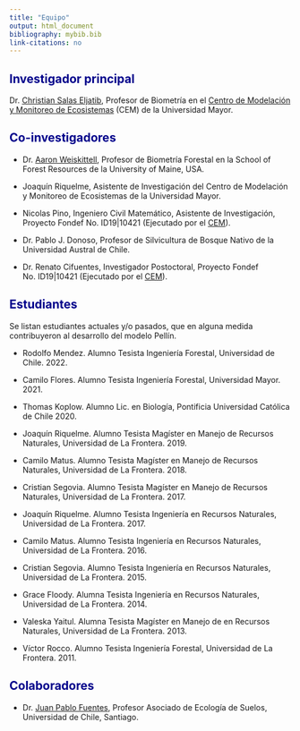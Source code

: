 ```yaml
---
title: "Equipo"
output: html_document
bibliography: mybib.bib
link-citations: no
---
```



<style>H1{color:DarkBlue;}</style>
<style>H2{color:DarkBlue;}</style>


## Investigador principal
Dr. [Christian Salas Eljatib](https://eljatib.com), Profesor de Biometría en el [Centro de Modelación y Monitoreo de Ecosistemas](https://cem.umayor.cl) (CEM) de la Universidad Mayor.

## Co-investigadores
* Dr. [Aaron Weiskittell](https://forest.umaine.edu/faculty-staff/aaron-weiskittel/), Profesor de Biometría Forestal en la School of Forest Resources de la University of Maine, USA.


* Joaquín Riquelme, Asistente de Investigación del Centro de Modelación y Monitoreo de Ecosistemas de la Universidad Mayor.

* Nicolas Pino, Ingeniero Civil Matemático, Asistente de Investigación, Proyecto Fondef No. ID19|10421 (Ejecutado por el [CEM](https://cem.umayor.cl)).

* Dr. Pablo J. Donoso, Profesor de Silvicultura de Bosque Nativo de la Universidad Austral de Chile.

* Dr. Renato Cifuentes, Investigador Postoctoral, Proyecto Fondef No. ID19|10421 (Ejecutado por el [CEM](https://cem.umayor.cl)).

## Estudiantes 
Se listan estudiantes actuales y/o pasados, que en alguna medida contribuyeron al desarrollo del modelo Pellín.

* Rodolfo Mendez. Alumno Tesista Ingeniería Forestal, Universidad de Chile. 2022.

* Camilo Flores. Alumno Tesista Ingeniería Forestal, Universidad Mayor. 2021. 

* Thomas Koplow. Alumno Lic. en Biología, Pontificia Universidad
Católica de Chile 2020.

* Joaquín Riquelme. Alumno Tesista Magíster en Manejo de Recursos Naturales, Universidad de La Frontera. 2019.

* Camilo Matus. Alumno Tesista Magíster en Manejo de Recursos Naturales, Universidad de La Frontera. 2018.

* Cristian Segovia. Alumno Tesista Magíster en Manejo de Recursos Naturales, Universidad de La Frontera. 2017.

* Joaquín Riquelme. Alumno Tesista Ingeniería en Recursos Naturales, Universidad de La Frontera. 2017. 

* Camilo Matus. Alumno Tesista Ingeniería en Recursos Naturales, Universidad de La Frontera. 2016. 

* Cristian Segovia. Alumno Tesista Ingeniería en Recursos Naturales, Universidad de La Frontera. 2015. 

* Grace Floody. Alumna Tesista Ingeniería en Recursos Naturales, Universidad de La Frontera. 2014. 

* Valeska Yaitul. Alumna Tesista Magíster en Manejo de en Recursos Naturales, Universidad de La Frontera. 2013.

* Víctor Rocco. Alumno Tesista Ingeniería Forestal, Universidad de La Frontera. 2011. 

## Colaboradores

* Dr. [Juan Pablo Fuentes](http://sel.forestaluchile.cl/), Profesor Asociado de Ecología de Suelos, Universidad de Chile, Santiago.

<!--- 
**Some of my older websites**
Pellín: un simulador de crecimiento de bosques nativos
![](images/chacai01.jpg)

output: 
  html_document:
    toc: FALSE
-->
